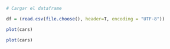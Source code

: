 ```r
# Cargar el dataframe

df = (read.csv(file.choose(), header=T, encoding = "UTF-8"))
```

```r
plot(cars)
```

```r
plot(cars)
```

